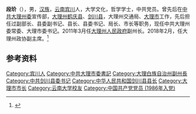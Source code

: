 '''段玠'''（{{bd|1963年|8月}}），男，[[汉族|汉族]]，[[云南省|云南]][[宾川县|宾川]]人，大学文化，哲学学士，中共党员。曾先后在[[中国共产党大理白族自治州委员会|中共大理州委]]宣传部，[[大理州|大理州]][[鹤庆县|鹤庆县]]、[[剑川县|剑川县]]，大理州交通局、[[大理市|大理市]]工作，先后担任过副部长、县委副书记、县长、县委书记、局长、市长等职务，现任中共大理州委常委、大理市委书记。2011年3月任[[大理白族自治州人民政府|大理州人民政府]]副州长。2018年2月，任大理州政协副主席。<ref>{{Cite web |date=2018-02-07 |title=大理州新一届政协主席、副主席、秘书长简历(主席朱建斌) |url=http://district.ce.cn/newarea/sddy/201802/07/t20180207_28099982_1.shtml |website=中国经济网 |access-date=2022-06-18}}</ref>

== 参考资料 ==
{{Reflist}}

[[Category:宾川人|Category:宾川人]]
[[Category:中共大理市委書記|Category:中共大理市委書記]]
[[Category:大理白族自治州副州長|Category:大理白族自治州副州長]]
[[Category:中共剑川县委书记|Category:中共剑川县委书记]]
[[Category:中华人民共和国剑川县县长|Category:中华人民共和国剑川县县长]]
[[Category:大理市市长|Category:大理市市长]]
[[Category:云南大学校友|Category:云南大学校友]]
[[Category:中国共产党党员_(1986年入党)|Category:中国共产党党员 (1986年入党)]]